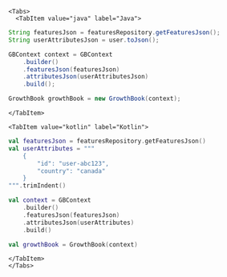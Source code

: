 
```mdx-code-block
<Tabs>
  <TabItem value="java" label="Java">
```

```java
String featuresJson = featuresRepository.getFeaturesJson();
String userAttributesJson = user.toJson();

GBContext context = GBContext
    .builder()
    .featuresJson(featuresJson)
    .attributesJson(userAttributesJson)
    .build();

GrowthBook growthBook = new GrowthBook(context);
```

```mdx-code-block
</TabItem>

<TabItem value="kotlin" label="Kotlin">
```

```kotlin
val featuresJson = featuresRepository.getFeaturesJson()
val userAttributes = """
    {
        "id": "user-abc123",
        "country": "canada"
    }
""".trimIndent()

val context = GBContext
    .builder()
    .featuresJson(featuresJson)
    .attributesJson(userAttributes)
    .build()

val growthBook = GrowthBook(context)
```

```mdx-code-block
</TabItem>
</Tabs>
```
